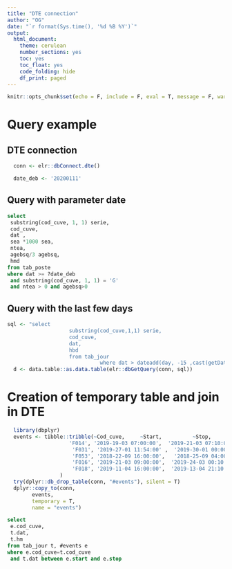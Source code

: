 ```yaml
---
title: "DTE connection"
author: "OG"
date: "`r format(Sys.time(), '%d %B %Y')`"
output:
  html_document:
    theme: cerulean
    number_sections: yes
    toc: yes
    toc_float: yes
    code_folding: hide
    df_print: paged
---
```


```r
knitr::opts_chunk$set(echo = F, include = F, eval = T, message = F, warning = F, cache = F)
```

# Query example

## DTE connection

```r
  conn <- elr::dbConnect.dte()
```

```r
  date_deb <- '20200111' 
```

## Query with parameter date

```sql
select 
 substring(cod_cuve, 1, 1) serie,
 cod_cuve,
 dat ,
 sea *1000 sea,
 ntea,
 agebsq/3 agebsq,
 hmd
from tab_poste 
where dat >= ?date_deb 
 and substring(cod_cuve, 1, 1) = 'G' 
 and ntea > 0 and agebsq>0
```

## Query with the last few days

```r
sql <- "select 
                    substring(cod_cuve,1,1) serie,
                    cod_cuve,
                    dat,
                    hbd                   
                    from tab_jour 
					          where dat > dateadd(day, -15 ,cast(getDate() as date))"
  d <- data.table::as.data.table(elr::dbGetQuery(conn, sql))
```

# Creation of temporary table and join in DTE

```r
  library(dbplyr)
  events <- tibble::tribble(~Cod_cuve,     ~Start,          ~Stop,
                    'F014', '2019-19-03 07:00:00',  '2019-21-03 07:10:00',
                     'F031', '2019-27-01 11:54:00' ,  '2019-30-01 00:00:00',
                     'F053', '2018-22-09 16:00:00',   '2018-25-09 04:00:00',
                     'F016', '2019-21-03 09:00:00',  '2019-24-03 00:10:00',
                     'F018', '2019-11-04 16:00:00',  '2019-13-04 21:10:00'
                 )
  try(dplyr::db_drop_table(conn, "#events"), silent = T)
  dplyr::copy_to(conn, 
        events,
        temporary = T,
        name = "events")
```

```sql
select 
 e.cod_cuve,
 t.dat,
 t.hm 
from tab_jour t, #events e 
where e.cod_cuve=t.cod_cuve 
 and t.dat between e.start and e.stop
```

